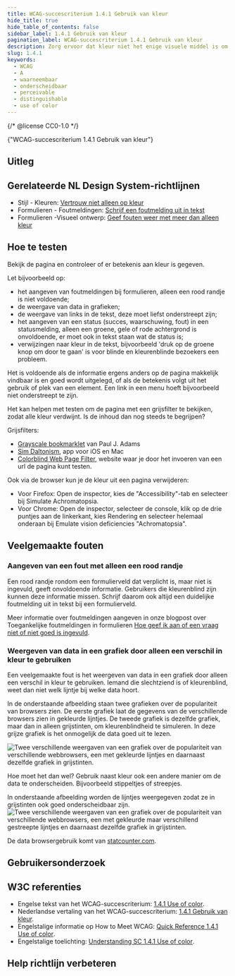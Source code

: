 ```yaml
---
title: WCAG-succescriterium 1.4.1 Gebruik van kleur
hide_title: true
hide_table_of_contents: false
sidebar_label: 1.4.1 Gebruik van kleur
pagination_label: WCAG-succescriterium 1.4.1 Gebruik van kleur
description: Zorg ervoor dat kleur niet het enige visuele middel is om informatie over te brengen, een actie aan te geven, tot een reactie op te roepen of een visueel element te onderscheiden. Niet iedereen kan kleuren zien of verandering in kleur of kleurcontrast opmerken.
slug: 1.4.1
keywords:
  - WCAG
  - A
  - waarneembaar
  - onderscheidbaar
  - perceivable
  - distinguishable
  - use of color
---
```


{/* @license CC0-1.0 */}


<WcagHeadingGroup level={1} conformanceLevel="Niveau A">
  {"WCAG-succescriterium 1.4.1 Gebruik van kleur"}
</WcagHeadingGroup>

## Uitleg

<Summary />

<h2>Gerelateerde NL Design System-richtlijnen</h2>

- Stijl - Kleuren: [Vertrouw niet alleen op kleur](l/richtlijnen/stijl/kleuren/niet-kleur-alleen)
- Formulieren - Foutmeldingen: [Schrijf een foutmelding uit in tekst](/richtlijnen/formulieren/foutmeldingen/duidelijk/)
- Formulieren -Visueel ontwerp: [Geef fouten weer met meer dan alleen kleur](/richtlijnen/formulieren/visueel-ontwerp/fout-niet-alleen-met-kleur)

## Hoe te testen

Bekijk de pagina en controleer of er betekenis aan kleur is gegeven.

Let bijvoorbeeld op:

- het aangeven van foutmeldingen bij formulieren, alleen een rood randje is niet voldoende;
- de weergave van data in grafieken;
- de weergave van links in de tekst, deze moet liefst onderstreept zijn;
- het aangeven van een status (succes, waarschuwing, fout) in een statusmelding, alleen een groene, gele of rode achtergrond is onvoldoende, er moet ook in tekst staan wat de status is;
- verwijzingen naar kleur in de tekst, bijvoorbeeld 'druk op de groene knop om door te gaan' is voor blinde en kleurenblinde bezoekers een probleem.

Het is voldoende als de informatie ergens anders op de pagina makkelijk vindbaar is en goed wordt uitgelegd, of als de betekenis volgt uit het gebruik of plek van een element. Een link in een menu hoeft bijvoorbeeld niet onderstreept te zijn.

Het kan helpen met testen om de pagina met een grijsfilter te bekijken, zodat alle kleur verdwijnt. Is de inhoud dan nog steeds te begrijpen?

Grijsfilters:

- [Grayscale bookmarklet](https://pauljadam.com/bookmarklets/) van Paul J. Adams
- [Sim Daltonism](https://michelf.ca/projects/sim-daltonism/), app voor iOS en Mac
- [Colorblind Web Page Filter](https://www.toptal.com/designers/colorfilter), website waar je door het invoeren van een url de pagina kunt testen.

Ook via de browser kun je de kleur uit een pagina verwijderen:

- Voor Firefox: Open de inspector, kies de "Accessibility"-tab en selecteer bij Simulate Achromatopsia.
- Voor Chrome: Open de inspector, selecteer de console, klik op de drie puntjes aan de linkerkant, kies Rendering en selecteer helemaal onderaan bij Emulate vision deficiencies "Achromatopsia".

## Veelgemaakte fouten

### Aangeven van een fout met alleen een rood randje

Een rood randje rondom een formulierveld dat verplicht is, maar niet is ingevuld, geeft onvoldoende informatie.
Gebruikers die kleurenblind zijn kunnen deze informatie missen.
Schrijf daarom ook altijd een duidelijke foutmelding uit in tekst bij een formulierveld.

Meer informatie over foutmeldingen aangeven in onze blogpost over Toegankelijke foutmeldingen in formulieren [Hoe geef ik aan of een vraag niet of niet goed is ingevuld](/blog/toegankelijke-foutmeldingen-formulieren/#hoe-geef-ik-aan-of-een-vraag-niet-of-niet-goed-is-ingevuld).

### Weergeven van data in een grafiek door alleen een verschil in kleur te gebruiken

Een veelgemaakte fout is het weergeven van data in een grafiek door alleen een verschil in kleur te gebruiken.
Iemand die slechtziend is of kleurenblind, weet dan niet welk lijntje bij welke data hoort.

In de onderstaande afbeelding staan twee grafieken over de populariteit van browsers zien. De eerste grafiek laat de gegevens van de verschillende browsers zien in gekleurde lijntjes. De tweede grafiek is dezelfde grafiek, maar dan in alleen grijstinten, om kleurenblindheid te simuleren. In deze grijze grafiek is het onmogelijk de data goed uit te lezen.

![Twee verschillende weergaven van een grafiek over de populariteit van verschillende webbrowsers, een met gekleurde lijntjes en daarnaast dezelfde grafiek in grijstinten.](https://raw.githubusercontent.com/nl-design-system/documentatie/assets/wcag-1-4-1-grafiek-fout.png)

Hoe moet het dan wel? Gebruik naast kleur ook een andere manier om de data te onderscheiden. Bijvoorbeeld stippeltjes of streepjes.

In onderstaande afbeelding worden de lijntjes weergegeven zodat ze in grijstinten ook goed onderscheidbaar zijn.
![Twee verschillende weergaven van een grafiek over de populariteit van verschillende webbrowsers, een met gekleurde maar verschillend gestreepte lijntjes en daarnaast dezelfde grafiek in grijstinten.](https://raw.githubusercontent.com/nl-design-system/documentatie/assets/wcag-1-4-1-grafiek-goed.png)

De data browsergebruik komt van [statcounter.com](https://gs.statcounter.com/browser-market-share#monthly-200901-202412).

## Gebruikersonderzoek

<CTAGebruikersonderzoek />

## W3C referenties

- Engelse tekst van het WCAG-succescriterium: [<span lang="en">1.4.1 Use of color</span>](https://www.w3.org/TR/WCAG22/#use-of-color).
- Nederlandse vertaling van het WCAG-succescriterium: [1.4.1 Gebruik van kleur](https://www.w3.org/Translations/WCAG22-nl/#gebruik-van-kleur).
- Engelstalige informatie op <span lang="en">How to Meet WCAG</span>: [<span lang="en">Quick Reference 1.4.1 Use of color</span>](https://www.w3.org/WAI/WCAG22/quickref/#use-of-color).
- Engelstalige toelichting: [<span lang="en">Understanding SC 1.4.1 Use of color</span>](https://www.w3.org/WAI/WCAG22/Understanding/use-of-color.html).

<SpotlightSection>
  <Markdown omitH1 headinglevel={3}>
    <Disclaimer />
  </Markdown>
</SpotlightSection>

## Help richtlijn verbeteren

<Markdown omitH1 headinglevel={3}>
  <WCAGFooterInfo />
</Markdown>
